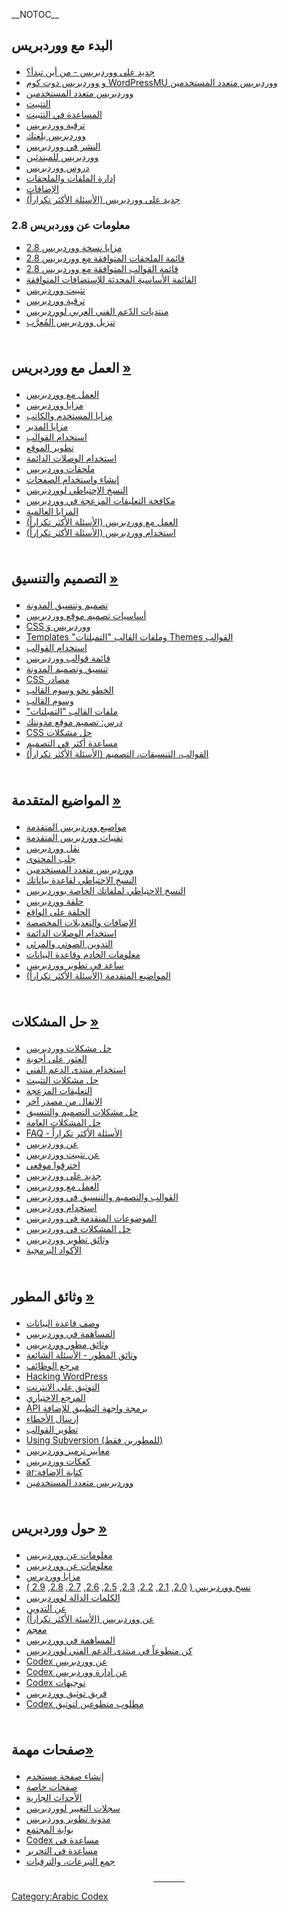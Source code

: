 {{Browsebar}}
{{Languages|
{{en}}
{{ar}}
{{bg}}
{{bs}}
{{cs}}
{{de}}
{{es}}
{{fax}}
{{fi}}
{{fr}}
{{he}}
{{hr}}
{{hu}}
{{id}}
{{it}}
{{ja/top}}
{{ka}}
{{km}}
{{ko}}
{{mk}}
{{mya}}
{{nl}}
{{pl}}
{{pt}}
{{pt-br}} 
{{ru}}
{{ro}}
{{sk}}
{{sl}}
{{sr}}
{{sq}}
{{sv}}
{{th}}
{{tr}}
{{uk}}
{{vi}}
{{zh-cn}}
{{zh-tw}}
}}
__NOTOC__
<!--GETTING STARTED SECTION-->
<h2>البدء مع ووردبريس</h2>

* [[ar:جديد_على_ووردبرس_-_من_أين_تبدأ|جديد على ووردبريس - من أين تبدأ؟]]
* [[WordPressMU|و ووردبريس دوت كوم WordPressMU ووردبريس متعدد المستخدمين]]
* [[WPMU|ووردبريس متعدد المستخدمين]]
* [[Getting_Started_with_WordPress#Installation|التثبيت]]
* [[Getting_Started_with_WordPress#Installation_Troubleshooting_and_Help|المساعدة في التثبيت]]
* [[Upgrading WordPress|ترقية ووردبريس]]
* [[WordPress in Your Language|ووردبريس بلغتك]]
* [[Getting_Started_with_WordPress#Posting_in_WordPress|النشر في ووردبريس]]
* [[Getting_Started_with_WordPress#WordPress_for_Beginners|ووردبريس للمبتدئين]]
* [[WordPress Lessons|دروس ووردبريس]]
* [[Getting_Started_with_WordPress#File_and_Plugin_Management|إدارة الملفات والملحقات]]
* [[Plugins|الإضافات]]
* [[FAQ New To WordPress|(جديد على ووردبريس (الأسئلة الأكثر تكراراً]]

<!--WordPress 2.8 Information-->
<h3>معلومات عن ووردبريس 2.8</h3>

* [[Version_2.8|مزايا نسخة ووردبريس 2.8]]
* [[Plugins/Plugin_Compatibility/2.8|2.8 قائمة الملحقات المتوافقة مع ووردبريس]]
* [[Themes/Theme_Compatibility/2.8|2.8 قائمة القوالب المتوافقة مع ووردبريس]]
* [[Core_Update_Host_Compatibility|القائمة الأساسية المحدثة للإستضافات المتوافقة]]
* [[Installing WordPress|تثبيت ووردبريس]]
* [[Upgrading WordPress|ترقية ووردبريس]]
* [http://ar.forums.wordpress.com/ منتديات الدّعم الفني العربي لووردبريس]
* [http://ar.wordpress.org/ تنزيل ووردبريس المُعرَّب]

<div style="clear:both; height:10px"></div>
<!--WORKING WITH WORDPRESS SECTION-->

<h2>العمل مع ووردبريس [[Working with WordPress|&raquo;]]</h2>

* [[Working with WordPress| العمل مع ووردبريس]]
* [[Working_with_WordPress#WordPress_Features|مزايا ووردبريس]]
* [[Working_with_WordPress#User_and_Author_Features|مزايا المستخدم والكاتب]]
* [[Working_with_WordPress#Administration_Features|مزايا المدير]]
* [[Using Themes|استخدام القوالب]]
* [[Working_with_WordPress#Site_Development|تطوير الموقع]]
* [[Using_Permalinks|استخدام الوصلات الدائمة ]]
* [[Plugins|ملحقات ووردبريس]]
* [[Pages|إنشاء واستخدام الصفحات]]
* [[WordPress Backups|النسخ الإحتياطي لووردبريس]]
* [[Working_with_WordPress#Fighting_Comment_Spam|مكافحة التعليقات المزعجة في ووردبريس]]
* [[Working_with_WordPress#International_Features|المزايا العالمية]]
* [[FAQ Working with WordPress|(العمل مع ووردبريس (الأسئلة الأكثر تكراراً]]
* [[FAQ Using WordPress|(استخدام ووردبريس (الأسئلة الأكثر تكراراً]]

<div style="clear:both; height:10px"></div>
<!--BLOG DESIGN AND LAYOUT-->
<h2>التصميم والتنسيق [[Blog Design and Layout|&raquo;]]</h2>

* [[Blog Design and Layout|تصميم وتنسيق المدونة]]
* [[Blog_Design_and_Layout#Basics_of_WordPress_Site_Design|أساسيات تصميم موقع ووردبريس]]
* [[Blog_Design_and_Layout#WordPress_and_CSS| CSS ووردبريس وَ]]
* [[Blog_Design_and_Layout#Themes_and_Templates|Templates "وملفات القالب "التمبلتات Themes القوالب]]
* [[Using Themes|استخدام القوالب]]
* [[Using_Themes/Theme_List|قائمة قوالب ووردبريس]]
* [[Blog_Design_and_Layout#WordPress_Layout_and_Content|تنسيق وتصميم المدونة]]
* [[CSS#CSS_Resources|CSS مصادر]]
* [[Stepping Into Template Tags|الخطو نحو وسوم القالب]]
* [[Template Tags|وسوم القالب]]
* [[Templates|"ملفات القالب "التمبلتات]]
* [[WordPress_Lessons#Designing_Your_WordPress_Site|درس: تصميم موقع مدونتك]]
* [[Blog_Design_and_Layout#CSS_Troubleshooting|CSS حل مشكلات]]
* [[Blog_Design_and_Layout#Frequently_Requested_Design_Help|مساعدة أكثر في التصميم]]
* [[FAQ Layout and Design|(القوالب، التنسيقات، التصميم (الأسئلة الأكثر تكراراً]]

<div style="clear:both; height:10px"></div>
<!--ADVANCED TOPICS-->

<h2>المواضيع المتقدمة [[Advanced Topics|&raquo;]]</h2>

* [[Advanced Topics|مواضيع ووردبريس المتقدمة]]
* [[Advanced_Topics#WordPress_Advanced_Techniques|تقنيات ووردبريس المتقدمة]]
* [[Moving_WordPress|نقل ووردبريس]]
* [[Importing Content|جلب المحتوى]]
* [[WPMU|ووردبريس متعدد المستخدمين]]
* [[Backing Up Your Database|النسخ الاحتياطي لقاعدة بياناتك]]
* [[Backing Up Your WordPress Files|النسخ الاحتياطي لملفاتك الخاصة بووردبريس]]
* [[The_Loop|حلقة ووردبريس]]
* [[The Loop in Action|الحلقة على الواقع]]
* [[Advanced_Topics#WordPress_Plugins_and_Customization|الإضافات والتعديلات المخصصة]]
* [[Using Permalinks|استخدام الوصلات الدائمة]]
* [[Podcasting|التدوين الصوتي والمرئي]]
* [[Advanced_Topics#Server_and_Database_Information|معلومات الخادم وقاعدة البيانات]]
* [[Advanced_Topics#Help_Improve_WordPress|ساعد في تطوير ووردبريس]]
* [[FAQ Advanced Topics|(المواضيع المتقدمة (الأسئلة الأكثر تكراراً]]

<div style="clear:both; height:10px"></div>
<!--TROUBLESHOOTING-->

<h2>حل المشكلات [[Troubleshooting|&raquo;]]</h2>

* [[Troubleshooting| حل مشكلات ووردبريس]]
* [[Troubleshooting#Finding_Answers|العثور على أجوبة]]
* [[Using the Support Forums|استخدام منتدى الدعم الفني]]
* [[Troubleshooting#Installation_Problems|حل مشكلات التثبيت]]
* [[Troubleshooting#Comment_Spam|التعليقات المزعجة]]
* [[Troubleshooting#Installation_Problems|الانقال من مصدر آخر]]
* [[Troubleshooting#Design_and_Layout_Troubleshooting|حل مشكلات التصميم والتنسيق]]
* [[Troubleshooting#Solving_Common_Problems|حل المشكلات العامة]]
* [[FAQ|FAQ - الأسئلة الأكثر تكراراً]]
* [[FAQ About WordPress|عن ووردبريس]]
* [[FAQ Installation|عن تثبيت ووردبريس]]  
* [[FAQ_My_site_was_hacked|اخترقوا موقعي]]  
* [[FAQ New To WordPress|جديد على ووردبريس]] 
* [[FAQ Working with WordPress|العمل مع ووردبريس]] 
* [[FAQ Layout and Design|القوالب والتصميم والتنسيق في ووردبريس]] 
* [[FAQ Using WordPress|استخدام ووردبريس]]
* [[FAQ Advanced Topics|الموضوعات المتقدمة في ووردبريس]]
* [[FAQ Troubleshooting|حل المشكلات في ووردبريس]]
* [[FAQ Developer Documentation|وثائق تطوير ووردبريس]] 
* [[FAQ Codex|الأكواد البرمجية]]

<div style="clear:both; height:10px"></div>
<!--DEVELOPER DOCUMENTATION-->
<h2>وثائق المطور [[Developer Documentation|&raquo;]]</h2>

* [[ar:وصف قاعدة البيانات|وصف قاعدة البيانات]]
* [[Contributing_to_WordPress#Development_and_Testing|المساهمة في ووردبريس]]
* [[Developer Documentation|وثائق مطور ووردبريس]]
* [[FAQ Developer Documentation|وثائق المطور - الأسئلة الشائعة]] 
* [[Function Reference|مرجع الوظائف]]
* [[Hacking WordPress|Hacking WordPress]]
* [[Inline Documentation|التوثيق على الانترنت]]
* [[Option Reference|المرجع الاختياري]]
* [[Plugin_API|API برمجة واجهة التطبيق للإضافة]]
* [[Submitting Bugs|إرسال الأخطاء]]
* [[Theme Development|تطوير القوالب]]
* [http://wordpress.org/download/svn/ Using Subversion (للمطورين فقط)]
* [[WordPress Coding Standards|معايير ترميز ووردبريس]] 
* [[WordPress Cookies|كعكات ووردبريس]] 
* [[ar:كتابة الإضافة]]
* [[WPMU|ووردبريس متعدد المستخدمين]]
<div style="clear:both; height:10px"></div>
<!--ABOUT WORDPRESS-->

<h2>حول ووردبريس [[ar:حول_ووردبرس|&raquo;]]</h2>

* [[ar:حول_ووردبرس|معلومات عن ووردبريس]]
* [[ar:حول_ووردبرس#عن_صحافة_الكلمة|معلومات عن ووردبريس]]
* [[WordPress Features|مزايا ووردبرس]]
* [[WordPress Versions|( نسخ ووردبريس (]] [[Version_2.0|2.0]], [[Version_2.1|2.1]], [[Version_2.2|2.2]], [[Version_2.3|2.3]], [[Version_2.5|2.5]], [[Version_2.6|2.6]], [[Version_2.7|2.7]], [[Version_2.8|2.8]], [[Version_2.9|2.9]] 
* [[WordPress Semantics|الكلمات الدالة لووردبريس]]
* [[About_WordPress#About_Blogging|عن التدوين]]
* [[FAQ About WordPress|(عن ووردبريس (الأسئة الأكثر تكراراً]]
* [[Glossary|معجم]]
* [[Contributing to WordPress|المساهمة في ووردبريس]]
* [[Support_Forum_Volunteers|كن متطوعاً في منتدى الدعم الفني لووردبريس]]
* [[Codex:About|Codex عن ووردبريس]]
* [[About WordPress#Codex_Administration|Codex عن إدارة ووردبريس]]
* [[Codex:Guidelines|Codex توجيهات]]
* [[Documentation team|فريق توثيق ووردبريس]]
* [[Codex:Contributing|Codex مطلوب متطوعين لتوثيق]]

<div style="clear:both; height:10px"></div>
<!--ANNOUNCEMENTS برجاء عدم الحذف لهذا الجزء السفلي من الصفحة، برغم عدم وجوده حالياً في القائمة الرئيسية للصفحة الانكليزية، مالم تدعُ حاجة ماسة إلى ذلك - وبالخصوص حقوق التعريب -، وذلك لكي يتسنى  للمجتمع التقني العربي متابعة آخر الأحداث والمستجدات المتعلقة بووردبريس-->

<h2> صفحات مهمة[[Pages|&raquo;]]</h2>

* [[Codex:Creating_a_User_Page|إنشاء صفحة مستخدم]]
* [[Special:SpecialPages|صفحات خاصة]]
* [[Current events|الأحداث الجارية]]
* [http://codex.wordpress.org/Category:Changelogs سجلات التغيير لووردبريس]
* [http://wordpress.org/development/ مدونة تطوير ووردبريس]
* [[Codex:Community_Portal|بوابة المجتمع]]
* [[Help:Contents|Codex مساعدة في]]
* [[Help:Editing|مساعدة في التحرير]]
* [[Fundraising_and_Promotions|جمع التبرعات، والترقيات]]

<div style="clear:both; height:10px"></div>

<!--FEATURED       disabling this for now 06/09/2006
<div style="font-size:150%; text-decoration:none; font-weight:bold; padding: 10px; margin: 20px 0px 0px; background-color: #f0f0f0; border: 1px solid darkslateblue">Featured Article &raquo;
</div>[[Media:Ejemplo.ogg]]
<div style="margin:0px; padding: 10px; border-top:none; border-left:solid 1px darkslateblue; border-right:solid 1px darkslateblue; border-bottom:solid 1px darkslateblue">
{{Codex:Featured article for {{CURRENTYEAR}} week {{CURRENTWEEK}}}} This is only an example of over {{NUMBEROFARTICLES}} articles about WordPress on the WordPress Codex.
</div>
<div style="clear:both; height:10px">
</div>-->

{{ar:Translationbar}}
<hr style="margin: 0 auto; padding: 0; width: 50px" />
{{ar:Browsebar}}
<!--end entire page style -->

[[Category:Arabic Codex]]

<!--تمت الترجمة لهذه الصفحة كاملة في أول مرة بواسطة: رجل المجلس/ أبو عبدالرحمن بتاريخ: 27-8-1430هـ، الموافق: 18-8-2009م.)-->